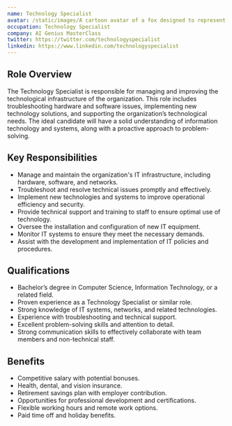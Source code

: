 ```yaml
---
name: Technology Specialist
avatar: /static/images/A cartoon avatar of a fox designed to represent an AI Technology Specialist, styled as a meme. The fox should appear innovative and tech-savvy, wearin.webp
occupation: Technology Specialist
company: AI Genius MasterClass
twitter: https://twitter.com/technologyspecialist
linkedin: https://www.linkedin.com/technologyspecialist
---
```


## Role Overview

The Technology Specialist is responsible for managing and improving the technological infrastructure of the organization. This role includes troubleshooting hardware and software issues, implementing new technology solutions, and supporting the organization’s technological needs. The ideal candidate will have a solid understanding of information technology and systems, along with a proactive approach to problem-solving.

## Key Responsibilities

- Manage and maintain the organization's IT infrastructure, including hardware, software, and networks.
- Troubleshoot and resolve technical issues promptly and effectively.
- Implement new technologies and systems to improve operational efficiency and security.
- Provide technical support and training to staff to ensure optimal use of technology.
- Oversee the installation and configuration of new IT equipment.
- Monitor IT systems to ensure they meet the necessary demands.
- Assist with the development and implementation of IT policies and procedures.

## Qualifications

- Bachelor’s degree in Computer Science, Information Technology, or a related field.
- Proven experience as a Technology Specialist or similar role.
- Strong knowledge of IT systems, networks, and related technologies.
- Experience with troubleshooting and technical support.
- Excellent problem-solving skills and attention to detail.
- Strong communication skills to effectively collaborate with team members and non-technical staff.

## Benefits

- Competitive salary with potential bonuses.
- Health, dental, and vision insurance.
- Retirement savings plan with employer contribution.
- Opportunities for professional development and certifications.
- Flexible working hours and remote work options.
- Paid time off and holiday benefits.
